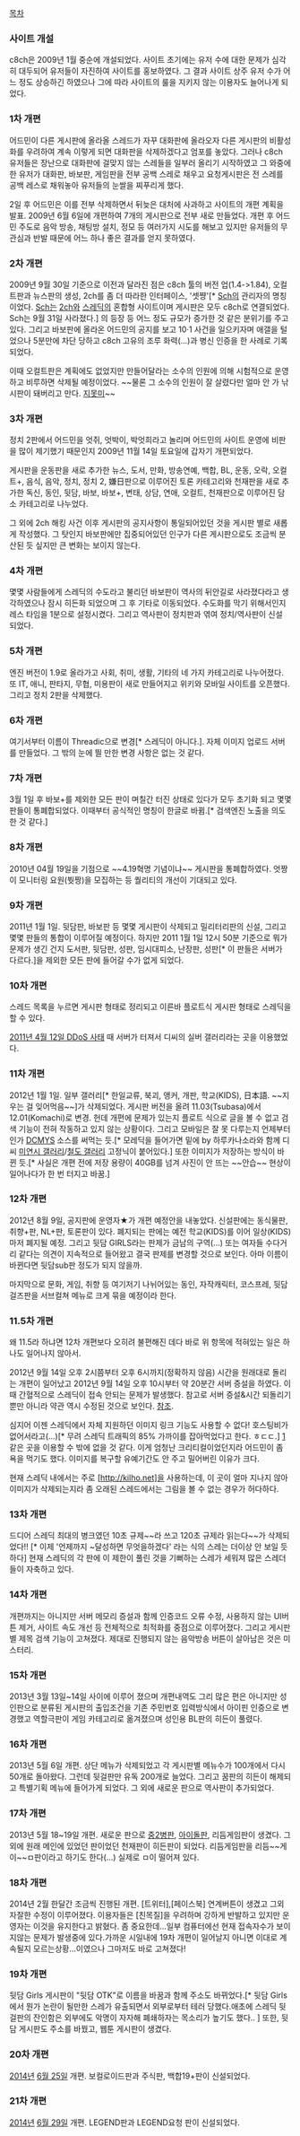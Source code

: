 [[목차]]
=== 사이트 개설 ===
c8ch은 2009년 1월 중순에 개설되었다. 사이트 초기에는 유저 수에 대한 문제가 심각히 대두되어 유저들이 자진하여 사이트를 홍보하였다. 그 결과 사이트 상주 유저 수가 어느 정도 상승하긴 하였으나 그에 따라 사이트의 룰을 지키지 않는 이용자도 늘어나게 되었다.

=== 1차 개편 ===
어드민이 다른 게시판에 올라올 스레드가 자꾸 대화판에 올라오자 다른 게시판의 비활성화를 우려하여 계속 이렇게 되면 대화판을 삭제하겠다고 엄포를 놓았다. 그러나 c8ch 유저들은 장난으로 대화판에 걸맞지 않는 스레들을 일부러 올리기 시작하였고 그 와중에 한 유저가 대화판, 바보판, 게임판을 전부 공백 스레로 채우고 요청게시판은 전 스레를 공백 레스로 채워놓아 유저들의 눈쌀을 찌푸리게 했다.

2일 후 어드민은 이를 전부 삭제하면서 뒤늦은 대처에 사과하고 사이트의 개편 계획을 발표. 2009년 6월 6일에 개편하여 7개의 게시판으로 전부 새로 만들었다. 개편 후 어드민 주도로 음악 방송, 채팅방 설치, 정모 등 여러가지 시도를 해보고 있지만 유저들의 무관심과 반발 때문에 어느 하나 좋은 결과를 얻지 못하였다.

=== 2차 개편 ===
2009년 9월 30일 기준으로 이전과 달라진 점은 c8ch 툴의 버전 업(1.4->1.84), 오컬트판과 뉴스판의 생성, 2ch를 좀 더 따라한 인터페이스, '셋쨩'[* [[Sch]]의 관리자의 명칭이었다. [[Sch]]는 [[2ch]]와 [[스레딕]]의 혼합형 사이트이며 게시판은 모두 c8ch로 연결되었다. Sch는 9월 31일 사라졌다.] 의 등장 등 어느 정도 규모가 증가한 것 같은 분위기를 주고 있다. 그리고 바보판에 올라온 어드민의 공지를 보고 10·1 사건을 일으키자며 애갤을 털었으나 5분만에 차단 당하고 c8ch 고유의 조루 화력(...)과 병신 인증을 한 사례로 기록되었다.

이때 오컬트판은 계획에도 없었지만 만들어달라는 소수의 인원에 의해 시험적으로 운영하고 비루하면 삭제될 예정이었다. ~~물론 그 소수의 인원이 잘 살렸다만 얼마 안 가 낚시판이 돼버리고 만다. [[지못미]]~~

=== 3차 개편 ===
정치 2판에서 어드민을 엇쥐, 엇박이, 박엇희라고 놀리며 어드민의 사이트 운영에 비판을 많이 제기했기 때문인지 2009년 11월 14일 토요일에 갑자기 개편되었다.

게시판을 운동판을 새로 추가한 뉴스, 도서, 만화, 방송연예, 백합, BL, 운동, 오락, 오컬트+, 음식, 음악, 정치, 정치 2, 嫌日판으로 이루어진 토론 카테고리와 천재판을 새로 추가한 독신, 동인, 뒷담, 바보, 바보+, 변태, 상담, 연애, 오컬트, 천재판으로 이루어진 담소 카테고리로 나누었다.

그 외에 2ch 해킹 사건 이후 게시판의 공지사항이 통일되어있던 것을 게시판 별로 새롭게 작성했다. 그 탓인지 바보판에만 집중되어있던 인구가 다른 게시판으로도 조금씩 분산된 듯 싶지만 큰 변화는 보이지 않는다.

=== 4차 개편 ===
몇몇 사람들에게 스레딕의 수도라고 불리던 바보판이 역사의 뒤안길로 사라졌다라고 생각하였으나 잠시 히든화 되었으며 그 후 기타로 이동되었다. 수도화를 막기 위해서인지 레스 타임을 1분으로 설정시켰다. 그리고 역사판이 정치판과 엮여 정치/역사판이 신설 되었다.

=== 5차 개편 ===
엔진 버전이 1.9로 올라가고 사회, 취미, 생활, 기타의 네 가지 카테고리로 나누어졌다. 또 IT, 애니, 판타지, 무협, 미용판이 새로 만들어지고 위키와 모바일 사이트를 오픈했다. 그리고 정치 2판을 삭제했다.

=== 6차 개편 ===
여기서부터 이름이 Threadic으로 변경[* 스레딕이 아니다.]. 자체 이미지 업로드 서버를 만들었다. 그 밖의 눈에 띌 만한 변경 사항은 없는 것 같다.

=== 7차 개편 ===
3월 1일 후 바보+를 제외한 모든 판이 며칠간 터진 상태로 있다가 모두 초기화 되고 몇몇 판들이 통폐합되었다. 이때부터 공식적인 명칭이 한글로 바뀜.[* 검색엔진 노출을 의도한 것 같다.]

=== 8차 개편 ===
2010년 04월 19일을 기점으로 ~~4.19혁명 기념이냐~~ 게시판을 통폐합하였다. 엇짱이 모니터링 요원(붯짱)을 모집하는 등 퀄리티의 개선이 기대되고 있다.

=== 9차 개편 ===
2011년 1월 1일. 뒷담판, 바보판 등 몇몇 게시판이 삭제되고 밀리터리판의 신설, 그리고 몇몇 판들의 통합이 이루어질 예정이다. 하지만 2011 1월 1일 12시 50분 기준으로 뭐가 문제가 생긴 건지 도서판, 뒷담판, 성판, 임시대피소, 난장판, 성판[* 이 판들은 서버가 다르다.]을 제외한 모든 판에 들어갈 수가 없게 되었다.

=== 10차 개편 ===
스레드 목록을 누르면 게시판 형태로 정리되고 이른바 플로트식 게시판 형태로 스레딕을 할 수 있다.

[[2011년 4월 12일 DDoS 사태]] 때 서버가 터져서 디씨의 실버 갤러리라는 곳을 이용했었다.

=== 11차 개편 ===
2012년 1월 1일. 일부 갤러리[* 한일교류, 북괴, 앵커, 개판, 학교(KIDS), 日本語. ~~지우는 걸 잊어먹음~~]가 삭제되었다. 게시판 버전을 올려 11.03(Tsubasa)에서 12.01(Komachi)로 변경. 헌데 개편에 문제가 있는지 플로트 식으로 글을 볼 수 없고 검색 기능이 전혀 작동하고 있지 않는 상황이다. 그리고 모바일은 잘 못 다루는지 언제부터인가 [[DCMYS]] 소스를 써먹는 듯.[* 모레딕을 들어가면 밑에 by 하루카나소라와 함께 디씨 [[미연시 갤러리]]/[[철도 갤러리]] 고정닉이 붙어있다.] 또한 이미지가 저장하는 방식이 바뀐 듯.[* 사실은 개편 전에 저장 용량이 40GB를 넘겨 사진이 안 뜨는 ~~안습~~ 현상이 일어나다가 한 번 터지고 바꿈.]

=== 12차 개편 ===
2012년 8월 9일, 공지판에 운영자★가 개편 예정안을 내놓았다. 신설판에는 동식물판, 취향+판, NL+판, 토론판이 있다. 폐지되는 판에는 예전 학교(KIDS)를 이어 일상(KIDS)마저 폐지될 예정. 그리고 뒷담 GIRLS라는 판제가 금남의 구역(...) 또는 여자들 수다거리 같다는 의견이 지속적으로 들어왔고 결국 판제를 변경할 것으로 보인다. 아마 이름이 바뀐다면 뒷담sub판 정도가 되지 않을까.

마지막으로 문화, 게임, 취향 등 여기저기 나뉘어있는 동인, 자작캐릭터, 코스프레, 뒷담걸즈판을 서브컬쳐 메뉴로 크게 묶을 예정이라 한다.

=== 11.5차 개편 ===
왜 11.5라 하냐면 12차 개편보다 오히려 불편해진 데다 바로 위 항목에 적혀있는 일은 하나도 일어나지 않아서.

2012년 9월 14일 오후 2시쯤부터 오후 6시까지(정확하지 않음) 시간을 원래대로 돌리는 개편이 일어났고 2012년 9월 14일 오후 10시부터 약 20분간 서버 증설을 하였다. 이때 간혈적으로 스레딕이 접속 안되는 문제가 발생했다. 참고로 서버 증설&시간 되돌리기 뿐만 아니라 약관 역시 수정된 것으로 보인다. [http://threadic.com/agreement 참조].

심지어 이젠 스레딕에서 자체 지원하던 이미지 링크 기능도 사용할 수 없다! 호스팅비가 없어서라고(...)[* 무려 스레딕 트래픽의 85% 가까이를 잡아먹었다고 한다. ㅎㄷㄷ.] [http://postimage.org] 같은 곳을 이용할 수 밖에 없을 것 같다. 이게 엄청난 크리티컬이었던지라 어드민이 좀 욕을 먹기도 했다. 이미지를 복구할 유예기간도 안 주고 밀어버린 이유가 크다.

현재 스레딕 내에서는 주로 [http://kilho.net]을 사용하는데, 이 곳이 얼마 지나지 않아 이미지가 삭제되는지라 좀 오래된 스레드에서는 그림을 볼 수 없는 경우가 허다하다. 

=== 13차 개편 ===
드디어 스레딕 최대의 병크였던 10초 규제~~라 쓰고 120초 규제라 읽는다~~가 삭제되었다!! [* 이제 '언제까지 ~달성하면 무엇을하겠다' 라는 식의 스레는 더이상 안 보일 듯하다] 현재 스레딕의 각 판에 이 제한이 풀린 것을 기뻐하는 스레가 세워져 많은 스레더들이 자축하고 있다.

=== 14차 개편 ===
개편까지는 아니지만 서버 메모리 증설과 함께 인증코드 오류 수정, 사용하지 않는 UI버튼 제거, 사이트 속도 개선 등 전체적으로 최적화를 중점으로 이루어졌다. 그리고 게시판별 제목 검색 기능이 고쳐졌다. 제대로 진행되지 않는 음악방송 버튼이 살아남은 것은 미스터리.

=== 15차 개편 ===
2013년 3월 13일~14일 사이에 이루어 졌으며 개편내역도 그리 많은 편은 아니지만 성인판으로 분류된 게시판의 출입조건을 기존 주민번호 입력방식에서 아이핀 인증으로 변경했고 역할극판이 게임 카테고리로 옮겨졌으며 성인용 BL판의 히든이 풀렸다.

=== 16차 개편 ===
2013년 5월 6일 개편. 상단 메뉴가 삭제되었고 각 게시판별 메뉴수가 100개에서 다시 50개로 돌아왔다. 그런데 뒷걸판만 유독 200개로 늘었다. 그리고 꿈판의 히든이 해제되고 특별기획 메뉴에 들어가게 되었다. 그 외에 새로운 판으로 역사판이 추가되었다. 

=== 17차 개편 ===
2013년 5월 18~19일 개편. 새로운 판으로 [[중2병]]판, [[아이돌]]판, 리듬게임판이 생겼다. 그 외에 원래 메인에 있었던 판이었던 천재판이 히든판이 되었다. 리듬게임판을 리듬~~게이~~ㅁ판이라고 하기도 한다(...) 실제로 ㅁ이 떨어져 있다.

=== 18차 개편 ===
2014년 2월 한달간 조금씩 진행된 개편. [트위터],[페이스북] 연계버튼이 생겼고 그외 자잘한 수정이 이루어졌다. 이용자들은 [친목질]을 우려하며 강하게 반발하고 있지만 운영자는 이것을 유지한다고 밝혔다.
좀 중요한데...일부 컴퓨터에선 현재 접속자수가 보이지않는 문제가 발생중에 있다.가까운 시일내에 19차 개편이 일어날지 아니면 이대로 계속될지 모르는상황...이였으나 그마저도 바로 고쳐졌다!

=== 19차 개편 ===
뒷담 Girls 게시판이 "뒷담 OTK"로 이름을 바꿈과 함께 주소도 바뀌었다.[* 뒷담 Girls에서 뭔가 논란이 될만한 스레가 유출되면서 외부로부터 테러 당했다.애초에 스레딕 뒷걸판의 잔인함은 외부에도 악명이 자자해 폐쇄하자는 목소리가 높기도 했다.. ]
또한, 뒷담 게시판도 주소를 바꿨고, 웹툰 게시판이 생겼다.

=== 20차 개편 ===
[[2014년]] [[6월 25일]] 개편. 보컬로이드판과 주식판, 백합19+판이 신설되었다.

=== 21차 개편 ===
[[2014년]] [[6월 29일]] 개편. LEGEND판과 LEGEND요청 판이 신설되었다.
